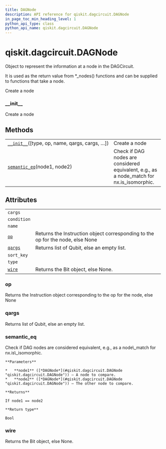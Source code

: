 ```yaml
---
title: DAGNode
description: API reference for qiskit.dagcircuit.DAGNode
in_page_toc_min_heading_level: 1
python_api_type: class
python_api_name: qiskit.dagcircuit.DAGNode
---
```


<span id="qiskit-dagcircuit-dagnode" />

# qiskit.dagcircuit.DAGNode

<Class id="qiskit.dagcircuit.DAGNode" isDedicatedPage={true} github="https://github.com/qiskit/qiskit/tree/stable/0.16/qiskit/dagcircuit/dagnode.py" signature="DAGNode(type=None, op=None, name=None, qargs=None, cargs=None, condition=None, wire=None, nid=- 1)">
  Object to represent the information at a node in the DAGCircuit.

  It is used as the return value from \*\_nodes() functions and can be supplied to functions that take a node.

  Create a node

  ### \_\_init\_\_

  <Function id="qiskit.dagcircuit.DAGNode.__init__" name="__init__" signature="__init__(type=None, op=None, name=None, qargs=None, cargs=None, condition=None, wire=None, nid=- 1)">
    Create a node
  </Function>

  ## Methods

  |                                                                                                                            |                                                                                             |
  | -------------------------------------------------------------------------------------------------------------------------- | ------------------------------------------------------------------------------------------- |
  | [`__init__`](#qiskit.dagcircuit.DAGNode.__init__ "qiskit.dagcircuit.DAGNode.__init__")(\[type, op, name, qargs, cargs, …]) | Create a node                                                                               |
  | [`semantic_eq`](#qiskit.dagcircuit.DAGNode.semantic_eq "qiskit.dagcircuit.DAGNode.semantic_eq")(node1, node2)              | Check if DAG nodes are considered equivalent, e.g., as a node\_match for nx.is\_isomorphic. |

  ## Attributes

  |                                                                               |                                                                                |
  | ----------------------------------------------------------------------------- | ------------------------------------------------------------------------------ |
  | `cargs`                                                                       |                                                                                |
  | `condition`                                                                   |                                                                                |
  | `name`                                                                        |                                                                                |
  | [`op`](#qiskit.dagcircuit.DAGNode.op "qiskit.dagcircuit.DAGNode.op")          | Returns the Instruction object corresponding to the op for the node, else None |
  | [`qargs`](#qiskit.dagcircuit.DAGNode.qargs "qiskit.dagcircuit.DAGNode.qargs") | Returns list of Qubit, else an empty list.                                     |
  | `sort_key`                                                                    |                                                                                |
  | `type`                                                                        |                                                                                |
  | [`wire`](#qiskit.dagcircuit.DAGNode.wire "qiskit.dagcircuit.DAGNode.wire")    | Returns the Bit object, else None.                                             |

  ### op

  <Function id="qiskit.dagcircuit.DAGNode.op" name="op" signature="property op">
    Returns the Instruction object corresponding to the op for the node, else None
  </Function>

  ### qargs

  <Function id="qiskit.dagcircuit.DAGNode.qargs" name="qargs" signature="property qargs">
    Returns list of Qubit, else an empty list.
  </Function>

  ### semantic\_eq

  <Function id="qiskit.dagcircuit.DAGNode.semantic_eq" name="semantic_eq" signature="static semantic_eq(node1, node2)">
    Check if DAG nodes are considered equivalent, e.g., as a node\_match for nx.is\_isomorphic.

    **Parameters**

    *   **node1** ([*DAGNode*](#qiskit.dagcircuit.DAGNode "qiskit.dagcircuit.DAGNode")) – A node to compare.
    *   **node2** ([*DAGNode*](#qiskit.dagcircuit.DAGNode "qiskit.dagcircuit.DAGNode")) – The other node to compare.

    **Returns**

    If node1 == node2

    **Return type**

    Bool
  </Function>

  ### wire

  <Function id="qiskit.dagcircuit.DAGNode.wire" name="wire" signature="property wire">
    Returns the Bit object, else None.
  </Function>
</Class>

